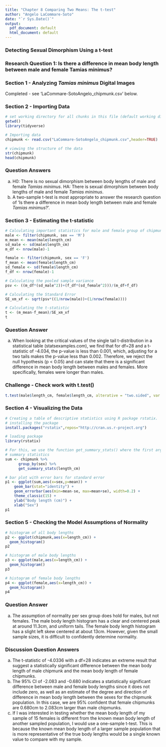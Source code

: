 ```yaml
---
title: "Chapter 8 Comparing Two Means: The t-test"
author: "Angelo LaCommare-Soto"
date: "`r Sys.Date()`"
output:
  pdf_document: default
  html_document: default
---
```

### Detecting Sexual Dimorphism Using a t-test

### Research Question 1: Is there a difference in mean body length between male and female Tamias minimus?

### Section 1 - Analyzing *Tamias minimus* Digital Images

Completed - see 'LaCommare-SotoAngelo_chipmunk.csv' below.

### Section 2 - Importing Data

```r
# set working directory for all chunks in this file (default working directory is wherever Rmd file is)
getwd()
library(tidyverse)
```

```r
# Importing data
chipmunk <- read.csv("LaCommare-SotoAngelo_chipmunk.csv",header=TRUE)

# viewing the structure of the data
str(chipmunk)
head(chipmunk)
```

### Question Answers
a. H0: There is no sexual dimorphism between body lengths of male and female *Tamias minimus*. 
   HA: There is sexual dimorphism between body lengths of male and female *Tamias minimus*.
b. A two-sample t-test is most appropriate to answer the research question of 'Is there a difference in mean body length between male and female *Tamias minimus*?'.

### Section 3 - Estimating the t-statistic

```r
# Calculating important statistics for male and female group of chipmunks
male <- filter(chipmunk, sex == 'M')
m_mean <- mean(male$length_cm)
sd_male <- sd(male$length_cm)
m_df <- nrow(male)-1

female <- filter(chipmunk, sex == 'F')
f_mean <- mean(female$length_cm)
sd_female <- sd(female$length_cm)
f_df <- nrow(female)-1
```

```r
# Calculating the pooled sample variance
psv <- ((m_df*(sd_male^2))+(f_df*(sd_female^2)))/(m_df+f_df)
```

```r
# Calculating the Standard Error
SE_xm_xf <- sqrt(psv*((1/nrow(male))+(1/nrow(female))))
```

```r
# Calculating the t-statistic
t <- (m_mean-f_mean)/SE_xm_xf
t
```

### Question Answer
a. When looking at the critical values of the single tail t-distribution in a statistical table (statsexamples.com), we find that for df=28 and a t-statistic of -4.034, the p-value is less than 0.001, which, adjusting for a two tails makes the p-value less than 0.002. Therefore, we reject the null hypothesis (p < 0.05) and can state that there is a significant difference in mean body length between males and females. More specifically, females were longer than males.

### Challenge - Check work with t.test()

```r
t.test(male$length_cm, female$length_cm, alterative = "two.sided", var.equal = TRUE)
```

### Section 4 - Visualizing the Data

```r
# Creating a table of descriptive statistics using R package rstatix.
# installing the package
install.packages("rstatix",repos="http://cran.us.r-project.org")

# loading package
library(rstatix)
```

```r
# For this, we use the function get_summary_stats() where the first argument is the response variable, the second argument is the response variable we want to summarize (e.g., body length), and the third argument is the categorical variable that groups the response variable (e.g., sex).
# summary statistics
sum <- chipmunk %>% 
      group_by(sex) %>% 
      get_summary_stats(length_cm)  
```

```r
# bar plot with error bars for standard error
p1 <- ggplot(sum,aes(x=sex,y=mean)) +
    geom_bar(stat="identity") +
    geom_errorbar(aes(min=mean-se, max=mean+se), width=0.2) +
    theme_classic(15) +
    ylab("Body length (cm)") +
    xlab("Sex")
p1
```

### Section 5 - Checking the Model Assumptions of Normality

```r
# histogram of all body lengths
p2 <- ggplot(chipmunk,aes(x=length_cm)) +
  geom_histogram()
p2

# histogram of male body lengths
p3 <- ggplot(male,aes(x=length_cm)) +
  geom_histogram()
p3

# histogram of female body lengths
p4 <- ggplot(female,aes(x=length_cm)) +
  geom_histogram()
p4

```

### Question Answer
a. The assumption of normality per sex group does hold for males, but not females. The male body length histogram has a clear and centered peak at around 11.3cm, and uniform tails. The female body length histogram has a slight left skew centered at about 13cm. However, given the small sample sizes, it is difficult to confidently determine normality.

### Discussion Question Answers
a. The t-statistic of -4.0336 with a df=28 indicates an extreme result that suggest a statistically significant difference between the mean body length of male chipmunk and the mean body length of female chipmunks.
b. The 95% CI of -2.083 and -0.680 indicates a statistically significant difference between male and female body lengths since it does not include zero, as well as an estimate of the degree and direction of difference in mean body length between the sexes for the chipmunk population. In this case, we are 95% confident that female chipmunks are 0.680cm to 2.083cm larger than male chipmunks.
c. If I was interested in testing whether the mean body length of my sample of 15 females is different from the known mean body length of another sampled population, I would use a one-sample t-test. This is because the known mean body length of a larger sample population that is more representative of the true body lengths would be a single known value to compare with my sample.


